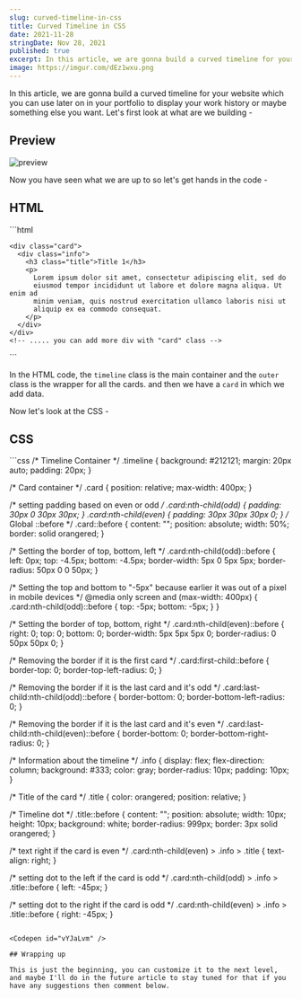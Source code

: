 ```yaml
---
slug: curved-timeline-in-css
title: Curved Timeline in CSS
date: 2021-11-28
stringDate: Nov 28, 2021
published: true
excerpt: In this article, we are gonna build a curved timeline for your website which you can use later on in your portfolio to display your work history or maybe something else you want.
image: https://imgur.com/dEz1wxu.png
---
```


In this article, we are gonna build a curved timeline for your website which you can use later on in your portfolio to display your work history or maybe something else you want. Let's first look at what are we building -

## Preview
![preview](https://i.imgur.com/4PocJpY.gif)

Now you have seen what we are up to so let's get hands in the code -

## HTML

<CodeTitle lang="html" title="index.html" />
```html
<div class="timeline">
  <div class="outer">
    <!-- .... card before this -->

    <div class="card">
      <div class="info">
        <h3 class="title">Title 1</h3>
        <p>
          Lorem ipsum dolor sit amet, consectetur adipiscing elit, sed do
          eiusmod tempor incididunt ut labore et dolore magna aliqua. Ut enim ad
          minim veniam, quis nostrud exercitation ullamco laboris nisi ut
          aliquip ex ea commodo consequat.
        </p>
      </div>
    </div>
    <!-- ..... you can add more div with "card" class -->
  </div>
</div>
```

In the HTML code, the `timeline` class is the main container and the `outer` class is the wrapper for all the cards. and then we have a `card` in which we add data.

Now let's look at the CSS -

## CSS

<CodeTitle lang="css" title="styles.css" />
```css
/* Timeline Container */
.timeline {
  background: #212121;
  margin: 20px auto;
  padding: 20px;
}

/* Card container */
.card {
  position: relative;
  max-width: 400px;
}

/* setting padding based on even or odd */
.card:nth-child(odd) {
  padding: 30px 0 30px 30px;
}
.card:nth-child(even) {
  padding: 30px 30px 30px 0;
}
/* Global ::before */
.card::before {
  content: "";
  position: absolute;
  width: 50%;
  border: solid orangered;
}

/* Setting the border of top, bottom, left */
.card:nth-child(odd)::before {
  left: 0px;
  top: -4.5px;
  bottom: -4.5px;
  border-width: 5px 0 5px 5px;
  border-radius: 50px 0 0 50px;
}

/* Setting the top and bottom to "-5px" because earlier it was out of a pixel in mobile devices */
@media only screen and (max-width: 400px) {
  .card:nth-child(odd)::before {
    top: -5px;
    bottom: -5px;
  }
}

/* Setting the border of top, bottom, right */
.card:nth-child(even)::before {
  right: 0;
  top: 0;
  bottom: 0;
  border-width: 5px 5px 5px 0;
  border-radius: 0 50px 50px 0;
}

/* Removing the border if it is the first card */
.card:first-child::before {
  border-top: 0;
  border-top-left-radius: 0;
}

/* Removing the border if it is the last card  and it's odd */
.card:last-child:nth-child(odd)::before {
  border-bottom: 0;
  border-bottom-left-radius: 0;
}

/* Removing the border if it is the last card  and it's even */
.card:last-child:nth-child(even)::before {
  border-bottom: 0;
  border-bottom-right-radius: 0;
}

/* Information about the timeline */
.info {
  display: flex;
  flex-direction: column;
  background: #333;
  color: gray;
  border-radius: 10px;
  padding: 10px;
}

/* Title of the card */
.title {
  color: orangered;
  position: relative;
}

/* Timeline dot  */
.title::before {
  content: "";
  position: absolute;
  width: 10px;
  height: 10px;
  background: white;
  border-radius: 999px;
  border: 3px solid orangered;
}

/* text right if the card is even  */
.card:nth-child(even) > .info > .title {
  text-align: right;
}

/* setting dot to the left if the card is odd */
.card:nth-child(odd) > .info > .title::before {
  left: -45px;
}

/* setting dot to the right if the card is odd */
.card:nth-child(even) > .info > .title::before {
  right: -45px;
}
```

<Codepen id="vYJaLvm" />

## Wrapping up

This is just the beginning, you can customize it to the next level, and maybe I'll do in the future article to stay tuned for that if you have any suggestions then comment below.
